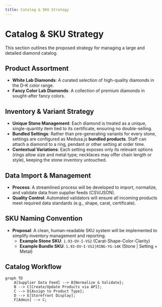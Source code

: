 ```yaml
---
title: Catalog & SKU Strategy
---
```


# Catalog & SKU Strategy

This section outlines the proposed strategy for managing a large and detailed diamond catalog.

## Product Assortment

- **White Lab Diamonds**: A curated selection of high-quality diamonds in the D–K color range.
- **Fancy Color Lab Diamonds**: A collection of premium diamonds in sought-after fancy colors.

## Inventory & Variant Strategy

- **Unique Stone Management**: Each diamond is treated as a unique, single-quantity item tied to its certificate, ensuring no double-selling.
- **Bundled Settings**: Rather than pre-generating variants for every stone, settings are configured as Medusa.js **bundled products**. Staff can attach a diamond to a ring, pendant or other setting at order time.
- **Contextual Variations**: Each setting exposes only its relevant options (rings allow size and metal type; necklaces may offer chain length or style), keeping the stone inventory untouched.

## Data Import & Management

- **Process**: A streamlined process will be developed to import, normalize, and validate data from supplier feeds (CSV/JSON).
- **Quality Control**: Automated validators will ensure all incoming products meet required data standards (e.g., shape, carat, certificate).

## SKU Naming Convention

- **Proposal**: A clean, human-readable SKU system will be implemented to simplify inventory management and reporting.
  - **Example Stone SKU**: `1.93-OV-I-VS2` (Carat-Shape-Color-Clarity)
  - **Example Bundle SKU**: `1.93-OV-I-VS2|RING-YG-14K` (Stone | Setting + Metal)

## Catalog Workflow

```mermaid
graph TD
    A[Supplier Data Feed] --> B{Normalize & Validate};
    B --> C[Create/Update Products via API];
    C --> D{Assign to Product Type};
    D --> E[Storefront Display];
    F[Admin] --> C;
```

